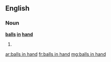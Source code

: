 ==English==

===Noun===
'''[[ball]]s [[in]] [[hand]]'''

# {{plural of|[[ball in hand]]}}

[[ar:balls in hand]]
[[fr:balls in hand]]
[[mg:balls in hand]]